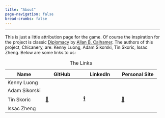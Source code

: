 ```yaml
---
title: "About"
page-navigation: false
bread-crumbs: false
---
```


------------------------------------------------------------------------

This is just a little attribution page for the game. Of course the inspiration for the project is classic [Diplomacy](https://en.wikipedia.org/wiki/Diplomacy_(game) "Diplomacy (game) Wikipedia") by [Allan B. Calhamer](https://en.wikipedia.org/wiki/Allan_B._Calhamer "Allan B. Calhamer wikipedia article."). The authors of this project, Chicanery, are: Kenny Luong, Adam Sikorski, Tin Skoric, Issac Zheng. Below are some links to us:

| Name | GitHub | LinkedIn | Personal Site |
|------------------|------------------|------------------|------------------|
| Kenny Luong |  |  |  |
| Adam Sikorski |  |  |  |
| Tin Skoric | [🚀](https://github.com/tinskoric "Tin's GitHub") | [🕴️](https://www.linkedin.com/in/tinskoric/ "Tin's LinkedIn") | [🔗](https://tins.page/ "Tin's page") |
| Issac Zheng |  |  |  |

: The Links
